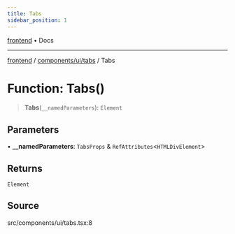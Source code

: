 ```yaml
---
title: Tabs
sidebar_position: 1
---
```


[frontend](../../../..) • Docs

***

[frontend](../../../..) / [components/ui/tabs](..) / Tabs

# Function: Tabs()

> **Tabs**(`__namedParameters`): `Element`

## Parameters

• **\_\_namedParameters**: `TabsProps` & `RefAttributes`\<`HTMLDivElement`\>

## Returns

`Element`

## Source

src/components/ui/tabs.tsx:8
